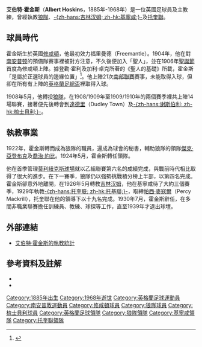 {{noteTA
|1=zh-hans:南安普顿; zh-hk:修咸頓;
|2=zh-hans:吉林汉姆; zh-hk:基寧咸;
}}
{{Football manager infobox 
| playername = 艾伯特·霍金斯
| image =
| fullname = 艾伯特·赫伯特·霍金斯
| dateofbirth = 1885年3月
| cityofbirth = [[修咸頓|修咸頓]]
| countryofbirth = [[英國|英國]]
| death_date         = {{death date and age|1968|2|19|1885|03|1|df=y}}
| cityofdeath = [[修咸頓|修咸頓]]
| countryofdeath = [[英國|英國]]
| height = {{height|ft=5|in=9}}
|currentclub =
| position = [[前鋒_(足球)|前鋒]]
| youthyears = 
| youthclubs = 聖瑪利協會
| years =  <br />1906–1908<br />1908–1910 
| clubs = 福里曼德<br />[[南安普顿足球俱乐部|-{zh-hans:南安普顿; zh-hk:修咸頓;}-]]<br />[[狼隊|狼隊]]<br />[[達德里足球會|達德里]]<br />[[谢斯伯利足球俱乐部|-{zh-hans:谢斯伯利; zh-hk:梳士貝利;}-]]
| caps(goals) =  <br />21 (0) <br />14 (2)
| manageryears = 1924–1926<br />1926–1929<br />1929–1930
| managerclubs = [[狼隊|狼隊]]<br />[[吉林汉姆足球俱乐部|-{zh-hans:吉林汉姆; zh-hk:基寧咸;}-]]<br />[[托奎联足球俱乐部|-{zh-hans:托奎联; zh-hk:托基聯;}-]]
}}

'''艾伯特·霍金斯'''（'''Albert Hoskins'''，1885年-1968年）是一位英國足球員及主教練，曾經執教[[狼隊|狼隊]]、[[吉林汉姆足球俱乐部|-{zh-hans:吉林汉姆; zh-hk:基寧咸;}-]]及[[托奎联足球俱乐部|托奎聯]]。

== 球員時代 ==

霍金斯生於英國[[修咸頓|修咸頓]]，他最初效力福里曼德（Freemantle）。1904年，他在對[[南安普顿足球俱乐部|南安普顿]]的預備隊賽事裡被對方注意，不久後便加入「聖人」，並在1906年[[聖誕節|聖誕節]]首度為修咸頓上陣。據登勸·霍利及加利·卓克所著的《聖人的基礎》所載，霍金斯「是屬於正選球員的邊緣位置」<ref>{{cite book | author=登勸·霍利及加利·卓克 | title=《聖人的基礎》| publisher= ACL & Polar Publishing | year=1992| id=ISBN 0-9514862-3-3}}</ref>。他上陣21次[[南部聯賽|南部聯賽]]賽事，未能取得入球，但卻在所有有上陣的[[英格蘭足總盃|英格蘭足總盃]]裡取得入球。

1908年5月，他轉投[[狼隊|狼隊]]，在1908/1909年至1909/1910年的兩個賽季裡共上陣14場聯賽，接著便先後轉會到[[達德里足球會|達德里]]（Dudley Town）及[[谢斯伯利足球俱乐部|-{zh-hans:谢斯伯利; zh-hk:梳士貝利;}-]]。

== 執教事業 ==

1922年，霍金斯轉而成為狼隊的職員，還成為球會的秘書，輔助狼隊的領隊[[傑克·亞登布克|傑克·亞登布克]]及[[喬治·約比|喬治·約比]]。1924年5月，霍金斯轉任領隊。

他在首季管理[[莫利紐克斯球場|莫利紐克斯球場]]就以乙組聯賽第六名的成績完成，與戰前時代相比取得了很大的進步。在下一賽季，狼隊仍以強勢挑戰積分榜上半部，以第四名完成。霍金斯卻意外地離開，在1926年5月轉教[[吉林汉姆足球俱乐部|吉林汉姆]]，他在基寧咸待了大約三個賽季，1929年執教[[托奎联足球俱乐部|-{zh-hans:托奎联; zh-hk:托基聯;}-]]，取締[[帕西·麥寇爾|帕西·麥寇爾]]（Percy Mackrill），托奎聯在他的領導下以十九名完成。1930年7月，霍金斯辭任，在多間非職業聯賽擔任訓練員、教練、球探等工作，直至1939年才退出球壇。

== 外部連結 ==
* [https://web.archive.org/web/20071001195912/http://www.soccerbase.com/managers2.sd?managerid=38 艾伯特·霍金斯的執教統計]

== 參考資料及註解 ==
{{Reflist}}
* {{cite book |   author=丹尼斯·端纳及亞歷·威特 |   title=《足球主教練》|   publisher= Breedon Books |   year=1993|   id=ISBN 1-873626-32-0}}
* {{cite book |   author=米高·喬伊斯|   title=《1888年至1939年足球聯賽球員紀錄》|   publisher= SoccerData|   year=2004|   id=ISBN 1-899468-67-6}}

{{狼隊領隊}}
{{基寧咸領隊}}
{{托奎聯領隊}}

{{DEFAULTSORT:Hoskins, Albert}}
[[Category:1885年出生|Category:1885年出生]]
[[Category:1968年逝世|Category:1968年逝世]]
[[Category:英格蘭足球運動員|Category:英格蘭足球運動員]]
[[Category:南安普敦運動員|Category:南安普敦運動員]]
[[Category:修咸頓球員|Category:修咸頓球員]]
[[Category:狼隊球員|Category:狼隊球員]]
[[Category:梳士貝利球員|Category:梳士貝利球員]]
[[Category:英格蘭足球領隊|Category:英格蘭足球領隊]]
[[Category:狼隊領隊|Category:狼隊領隊]]
[[Category:基寧咸領隊|Category:基寧咸領隊]]
[[Category:托奎聯領隊|Category:托奎聯領隊]]